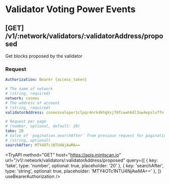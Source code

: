 
# Validator Voting Power Events

## **[GET]** /v1/:network/validators/:validatorAddress/proposed

Get blocks proposed by the validator

### Request

```yaml filename="Headers"
Authorization: Bearer {access_token}
```

```yaml filename="Parameters"
# The name of network
# (string, required)
network: cosmos
# The address of account
# (string, required)
validatorAddress: cosmosvaloper1clpqr4nrk4khgkxj78fcwwh6dl3uw4epsluffn
```

```yaml filename="Queries"
# Request per page
# (number, optional, default: 20)
take: 20
# Value of `pagination.searchAfter` from previous request for pagination
# (string, optional)
searchAfter: MTY4OTc1NTU4NjAwMA==
```

<TryAPI
  method="GET"
  host="https://apis.mintscan.io"
  url="/v1/:network/validators/:validatorAddress/proposed"
  query={[
    { key: 'take', type: 'number', optional: true, placeholder: '20' },
    { key: 'searchAfter', type: 'string', optional: true, placeholder: 'MTY4OTc1NTU4NjAwMA==' },
  ]}
  useBearerAuthorization
/>
